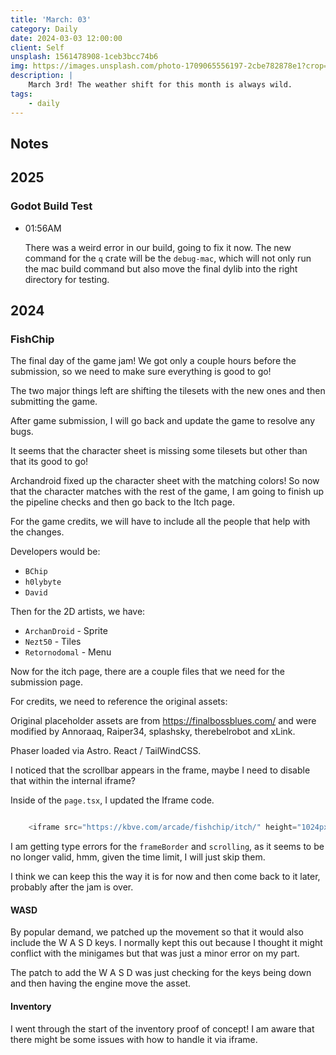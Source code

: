 ```yaml
---
title: 'March: 03'
category: Daily
date: 2024-03-03 12:00:00
client: Self
unsplash: 1561478908-1ceb3bcc74b6
img: https://images.unsplash.com/photo-1709065556197-2cbe782878e1?crop=entropy&cs=srgb&fm=jpg&ixid=MnwzNjM5Nzd8MHwxfHJhbmRvbXx8fHx8fHx8fDE2ODE3NDg2ODY&ixlib=rb-4.0.3&q=85
description: |
    March 3rd! The weather shift for this month is always wild.
tags:
    - daily
---
```



<Adsense />



## Notes

## 2025

### Godot Build Test

-   01:56AM

    There was a weird error in our build, going to fix it now.
    The new command for the `q` crate will be the `debug-mac`, which will not only run the mac build command but also move the final dylib into the right directory for testing.


## 2024


### FishChip

The final day of the game jam! We got only a couple hours before the submission, so we need to make sure everything is good to go!

The two major things left are shifting the tilesets with the new ones and then submitting the game.

After game submission, I will go back and update the game to resolve any bugs.

It seems that the character sheet is missing some tilesets but other than that its good to go!

Archandroid fixed up the character sheet with the matching colors! So now that the character matches with the rest of the game, I am going to finish up the pipeline checks and then go back to the Itch page.

For the game credits, we will have to include all the people that help with the changes.

Developers would be:
- `BChip`
- `h0lybyte`
- `David`

Then for the 2D artists, we have:
- `ArchanDroid` - Sprite
- `Nezt50` - Tiles
- `Retornodomal` - Menu

Now for the itch page, there are a couple files that we need for the submission page.

For credits, we need to reference the original assets:

Original placeholder assets are from https://finalbossblues.com/ and were modified by Annoraaq, Raiper34, splashsky, therebelrobot and xLink.

Phaser loaded via Astro.
React / TailWindCSS.


I noticed that the scrollbar appears in the frame, maybe I need to disable that within the internal iframe?

Inside of the `page.tsx`, I updated the Iframe code.

```javascript

    <iframe src="https://kbve.com/arcade/fishchip/itch/" height="1024px" width="100%" frameBorder="0" scrolling="no" >Your browser doesnot support iframes<a href="https://kbve.com/arcade/fishchip/" data-astro-prefetch> click here to view the page directly. </a></iframe>

```

I am getting type errors for the `frameBorder` and `scrolling`, as it seems to be no longer valid, hmm, given the time limit, I will just skip them.

I think we can keep this the way it is for now and then come back to it later, probably after the jam is over.


#### WASD

By popular demand, we patched up the movement so that it would also include the W A S D keys.
I normally kept this out because I thought it might conflict with the minigames but that was just a minor error on my part.

The patch to add the W A S D was just checking for the keys being down and then having the engine move the asset.


#### Inventory

I went through the start of the inventory proof of concept!
I am aware that there might be some issues with how to handle it via iframe.

